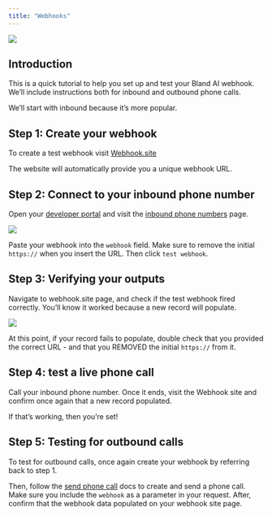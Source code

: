 ```yaml
---
title: "Webhooks"
---
```


<img src="/images/webhook1.png" />

## Introduction

This is a quick tutorial to help you set up and test your Bland AI webhook. We’ll include instructions both for inbound and outbound phone calls.

We’ll start with inbound because it’s more popular.

## Step 1: Create your webhook

To create a test webhook visit [Webhook.site](https://webhook.site/#!/view/d5af31ba-ef84-4491-ae32-c7394bd0a989)

The website will automatically provide you a unique webhook URL.

## Step 2: Connect to your inbound phone number

Open your [developer portal](https://portal.luly.ai) and visit the [inbound phone numbers](https://portal.luly.ai) page.

<img src="/images/webhook3.png" />

Paste your webhook into the ```webhook``` field. Make sure to remove the initial ```https://``` when you insert the URL. Then click ```test webhook```.

## Step 3: Verifying your outputs

Navigate to webhook.site page, and check if the test webhook fired correctly. You’ll know it worked because a new record will populate.

<img src="/images/webhook2.png" />

At this point, if your record fails to populate, double check that you provided the correct URL - and that you REMOVED the initial ```https://``` from it.

## Step 4: test a live phone call

Call your inbound phone number. Once it ends, visit the Webhook site and confirm once again that a new record populated.

If that’s working, then you’re set!

## Step 5: Testing for outbound calls

To test for outbound calls, once again create your webhook by referring back to step 1.

Then, follow the [send phone call](https://docs.luly.ai/api-reference/basic/sendCall) docs to create and send a phone call. Make sure you include the ```webhook``` as a parameter in your request. After, confirm that the webhook data populated on your webhook site page.





